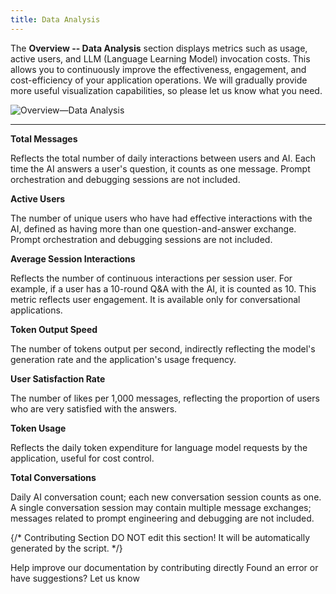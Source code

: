 ```yaml
---
title: Data Analysis
---
```


The **Overview -- Data Analysis** section displays metrics such as usage, active users, and LLM (Language Learning Model) invocation costs. This allows you to continuously improve the effectiveness, engagement, and cost-efficiency of your application operations. We will gradually provide more useful visualization capabilities, so please let us know what you need.

![Overview—Data Analysis](https://assets-docs.dify.ai/dify-enterprise-mintlify/en/guides/monitoring/273fbe372440ad8da870e6524854fa97.png)

***

**Total Messages**

Reflects the total number of daily interactions between users and AI. Each time the AI answers a user's question, it counts as one message. Prompt orchestration and debugging sessions are not included.

**Active Users**

The number of unique users who have had effective interactions with the AI, defined as having more than one question-and-answer exchange. Prompt orchestration and debugging sessions are not included.

**Average Session Interactions**

Reflects the number of continuous interactions per session user. For example, if a user has a 10-round Q\&A with the AI, it is counted as 10. This metric reflects user engagement. It is available only for conversational applications.

**Token Output Speed**

The number of tokens output per second, indirectly reflecting the model's generation rate and the application's usage frequency.

**User Satisfaction Rate**

The number of likes per 1,000 messages, reflecting the proportion of users who are very satisfied with the answers.

**Token Usage**

Reflects the daily token expenditure for language model requests by the application, useful for cost control.

**Total Conversations**

Daily AI conversation count; each new conversation session counts as one. A single conversation session may contain multiple message exchanges; messages related to prompt engineering and debugging are not included.

{/*
Contributing Section
DO NOT edit this section!
It will be automatically generated by the script.
*/}

<CardGroup cols="2">
    <Card
        title="Edit this page"
        icon="pen-to-square"
        href="https://github.com/langgenius/dify-docs-mintlify/edit/main/en/guides/monitoring/analysis.mdx"
    >
        Help improve our documentation by contributing directly
    </Card>
    <Card
        title="Report an issue"
        icon="github"
        href="https://github.com/langgenius/dify-docs-mintlify/issues/new?title=Documentation%20Issue%3A%20&body=%23%23%20Issue%20Description%0A%3C%21--%20Please%20briefly%20describe%20the%20issue%20you%20found%20--%3E%0A%0A%23%23%20Page%20Link%0Ahttps%3A%2F%2Fgithub.com%2Flanggenius%2Fdify-docs-mintlify%2Fblob%2Fmain%2Fen/guides/monitoring%2Fanalysis.mdx%0A%0A%23%23%20Suggested%20Changes%0A%3C%21--%20If%20you%20have%20specific%20suggestions%20for%20changes%2C%20please%20describe%20them%20here%20--%3E%0A%0A%3C%21--%20Thank%20you%20for%20helping%20improve%20our%20documentation%21%20--%3E"
    >
        Found an error or have suggestions? Let us know
    </Card>
</CardGroup>
